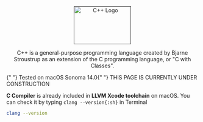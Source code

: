
<div align="center">
    <a href="">
        <img src="https://raw.githubusercontent.com/isocpp/logos/master/cpp_logo.png" alt="C++ Logo" width="150" height="100" />
    </a>
    <p>C++ is a general-purpose programming language created by Bjarne Stroustrup as an extension of the C programming language, or "C with Classes".</p>
</div>

<Callout emoji="👾" type="info">
    {" "}
    Tested on macOS Sonoma 14.0{" "}
</Callout>

<Callout type="warning" emoji="⚠️">
    THIS PAGE IS CURRENTLY UNDER CONSTRUCTION
</Callout>

<b>C Compiler</b> is already included in <b>LLVM Xcode toolchain</b> on macOS. You can check it by typing `clang --version{:sh}` in Terminal

```bash copy filename="sh"
clang --version
```
